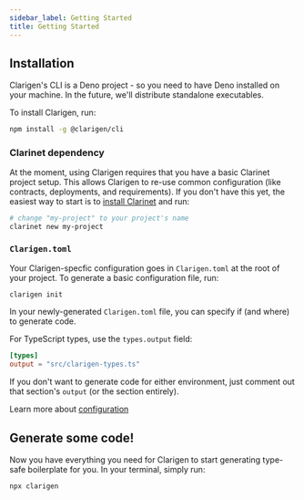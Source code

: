 ```yaml
---
sidebar_label: Getting Started
title: Getting Started
---
```


## Installation

Clarigen's CLI is a Deno project - so you need to have Deno installed on your machine. In the future, we'll distribute standalone executables.

To install Clarigen, run:

```bash
npm install -g @clarigen/cli
```

### Clarinet dependency

At the moment, using Clarigen requires that you have a basic Clarinet project setup. This allows Clarigen to re-use common configuration (like contracts, deployments, and requirements). If you don't have this yet, the easiest way to start is to [install Clarinet](https://github.com/hirosystems/clarinet#installation) and run:

```bash
# change "my-project" to your project's name
clarinet new my-project
```

### `Clarigen.toml`

Your Clarigen-specfic configuration goes in `Clarigen.toml` at the root of your project. To generate a basic configuration file, run:

```bash
clarigen init
```

In your newly-generated `Clarigen.toml` file, you can specify if (and where) to generate code.

For TypeScript types, use the `types.output` field:

```toml title="Clarigen.toml"
[types]
output = "src/clarigen-types.ts"
```

If you don't want to generate code for either environment, just comment out that section's `output` (or the section entirely).

Learn more about [configuration](./configuration)

## Generate some code!

Now you have everything you need for Clarigen to start generating type-safe boilerplate for you. In your terminal, simply run:

```bash
npx clarigen
```
